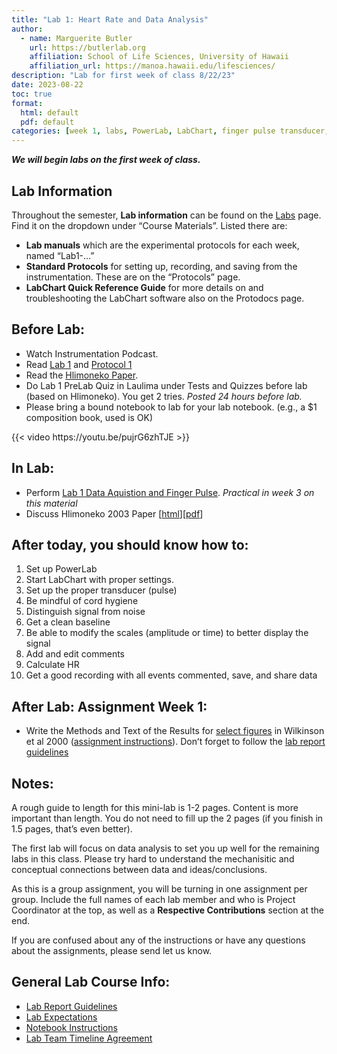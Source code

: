 ```yaml
---
title: "Lab 1: Heart Rate and Data Analysis"
author:
  - name: Marguerite Butler  
    url: https://butlerlab.org
    affiliation: School of Life Sciences, University of Hawaii
    affiliation_url: https://manoa.hawaii.edu/lifesciences/
description: "Lab for first week of class 8/22/23"
date: 2023-08-22
toc: true
format: 
  html: default
  pdf: default
categories: [week 1, labs, PowerLab, LabChart, finger pulse transducer, LabChart Quick Reference Guide]
---
```


___We will begin labs on the first week of class.___

## Lab Information 

Throughout the semester, __Lab information__ can be found on the [Labs](../../labs.qmd) page. Find it on the dropdown under "Course Materials". Listed there are:

- __Lab manuals__ which are the experimental protocols for each week, named "Lab1-..."  
- __Standard Protocols__ for setting up, recording, and saving from the instrumentation. These are on the "Protocols" page.
- __LabChart Quick Reference Guide__ for more details on and troubleshooting the LabChart software also on the Protodocs page.


## Before Lab:

- Watch Instrumentation Podcast.
- Read [Lab 1](Lab1-data-aquistion-finger-pulse.pdf) and [Protocol 1](../Protocols/p1-intro-finger-pulse.pdf)
- Read the [Hlimoneko Paper](Lab1-Hlimonenko_et_al_2003.pdf).
- Do Lab 1 PreLab Quiz in Laulima under Tests and Quizzes before lab (based on Hlimoneko). You get 2 tries. _Posted 24 hours before lab._ 
- Please bring a bound notebook to lab for your lab notebook. (e.g., a $1 composition book, used is OK)

{{< video https://youtu.be/pujrG6zhTJE >}}

## In Lab: 

- Perform [Lab 1 Data Aquistion and Finger Pulse](Lab1-data-aquistion-finger-pulse.pdf). _Practical in week 3 on this material_
- Discuss Hlimoneko 2003 Paper \[[html](../../labs-misc/Lab1-discussion.qmd)\]\[[pdf](ZOOL430L-Lab1-Discussion_FA21.pdf)\]

::: {.callout-note}
# After today, you should know how to:

1. Set up PowerLab
2. Start LabChart with proper settings.
3. Set up the proper transducer (pulse)
4. Be mindful of cord hygiene
5. Distinguish signal from noise
6. Get a clean baseline
7. Be able to modify the scales (amplitude or time) to better display the signal
8. Add and edit comments
9. Calculate HR
10. Get a good recording with all events commented, save, and share data
:::

## After Lab: Assignment Week 1:

- Write the Methods and Text of the Results for [select figures](Wilkinson_et_al_2000_figures.pdf) in Wilkinson et al 2000 ([assignment instructions](https://docs.google.com/document/d/1xws5vA9Ea7rLIdbi-DPdS8KWevntsKiiqenWp7LZTYc/edit)). Donʻt forget to follow the [lab report guidelines](../../labs-misc/handouts/Revised_Zool430L_lab_report_guidelines.pdf) 

## Notes: 
A rough guide to length for this mini-lab is 1-2 pages. Content is more important than length. You do not need to fill up the 2 pages (if you finish in 1.5 pages, that’s even better).

The first lab will focus on data analysis to set you up well for the remaining labs in this class. Please try hard to understand the mechanisitic and conceptual connections between data and ideas/conclusions.

As this is a group assignment, you will be turning in one assignment per group. Include the full names of each lab member and who is Project Coordinator at the top, as well as a __Respective Contributions__ section at the end.

If you are confused about any of the instructions or have any questions about the assignments, please send let us know.

## General Lab Course Info:

- [Lab Report Guidelines](../../labs-misc/handouts/Revised_Zool430L_lab_report_guidelines.pdf)
- [Lab Expectations](../../labs-misc/handouts/Lab-Expectations.pdf)
- [Notebook Instructions](../../labs-misc/handouts/notebookinstructionsMB.pdf)
- [Lab Team Timeline Agreement](../../labs-misc/handouts/Agreement-for-Group-Lab-Report-Timeline.pdf)

